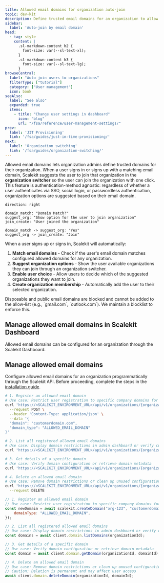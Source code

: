 ```yaml
---
title: Allowed email domains for organization auto-join
topic: dev-kit
description: Define trusted email domains for an organization to allow user to directly join an workspace
sidebar:
  label: 'Auto‑join by email domain'
head:
  - tag: style
    content: |
      .sl-markdown-content h2 {
        font-size: var(--sl-text-xl);
      }
      .sl-markdown-content h3 {
        font-size: var(--sl-text-lg);
      }
browseCentral:
  label: "Auto join users to organizations"
  filterType: ["tutorial"]
  category: ["User management"]
  icon: book
seeAlso:
  label: "See also"
  expanded: true
  items:
    - title: "Change user settings in dashboard"
      icon: "blog"
      url: "/fsa/reference/user-management-settings/"
prev:
  label: 'JIT Provisioning'
  link: '/fsa/guides/just-in-time-provisioning/'
next:
  label: 'Organization switching'
  link: '/fsa/guides/organization-switching/'
---
```



Allowed email domains lets organization admins define trusted domains for their organization. When a user signs in or signs up with a matching email domain, Scalekit suggests the user to join that organization in the **organization switcher** so the user can join the organization with one click. This feature is authentication-method agnostic: regardless of whether a user authenticates via SSO, social login, or passwordless authentication, organization options are suggested based on their email domain.


```d2
direction: right

domain_match: "Domain Match?"
suggest_org: "Show option for the user to join organization"
join_create: "User joined the organization"

domain_match -> suggest_org: "Yes"
suggest_org -> join_create: "Join"
```


When a user signs up or signs in, Scalekit will automatically:

<Steps>

1. **Match email domains** - Check if the user's email domain matches configured allowed domains for any organization.
2. **Suggest organization options** - Show the user available organizations they can join through an organization switcher.
3. **Enable user choice** - Allow users to decide which of the suggested organizations they want to join.
4. **Create organization membership** - Automatically add the user to their selected organization.

</Steps>

<Aside type="note" title="Security consideration">
Disposable and public email domains are blocked and cannot be added to the allow-list (e.g., `gmail.com`, `outlook.com`). We maintain a blocklist to enforce this.
</Aside>

## Manage allowed email domains in Scalekit Dashboard

Allowed email domains can be configured for an organization through the Scalekit Dashboard.

## Manage allowed email domains <Badge text='API'/>
Configure allowed email domains for an organization programmatically through the Scalekit API. Before proceeding, complete the steps in the [installation guide](/authenticate/installation/).

<Tabs>
<TabItem label="cURL">

```sh title="Register, list, get, and delete allowed email domains" frame="terminal" "ALLOWED_EMAIL_DOMAIN" showLineNumbers=false
# 1. Register an allowed email domain
# Use case: Restrict user registration to specific company domains for B2B applications
curl 'https://<SCALEKIT_ENVIRONMENT_URL>/api/v1/organizations/{organization_id}/domains' \
  --request POST \
  --header 'Content-Type: application/json' \
  --data '{
  "domain": "customerdomain.com",
  "domain_type": "ALLOWED_EMAIL_DOMAIN"
}'

# 2. List all registered allowed email domains
# Use case: Display domain restrictions in admin dashboard or verify current settings
curl 'https://<SCALEKIT_ENVIRONMENT_URL>/api/v1/organizations/{organization_id}/domains'

# 3. Get details of a specific domain
# Use case: Verify domain configuration or retrieve domain metadata
curl 'https://<SCALEKIT_ENVIRONMENT_URL>/api/v1/organizations/{organization_id}/domains/{domain_id}'

# 4. Delete an allowed email domain
# Use case: Remove domain restrictions or clean up unused configurations
curl 'https://<SCALEKIT_ENVIRONMENT_URL>/api/v1/organizations/{organization_id}/domains/{domain_id}' \
  --request DELETE
```

</TabItem>
<TabItem label="Nodejs">

```js title="Register, list, get, and delete allowed email domains" frame="terminal" wrap
// 1. Register an allowed email domain
// Use case: Restrict user registration to specific company domains for B2B applications
const newDomain = await scalekit.createDomain("org-123", "customerdomain.com", {
	domainType: "ALLOWED_EMAIL_DOMAIN",
});

// 2. List all registered allowed email domains
// Use case: Display domain restrictions in admin dashboard or verify current settings
const domains = await client.domain.listDomains(organizationId);

// 3. Get details of a specific domain
// Use case: Verify domain configuration or retrieve domain metadata
const domain = await client.domain.getDomain(organizationId, domainId);

// 4. Delete an allowed email domain
// Use case: Remove domain restrictions or clean up unused configurations
// Caution: Deletion is permanent and may affect user access
await client.domain.deleteDomain(organizationId, domainId);
```

</TabItem>
</Tabs>
